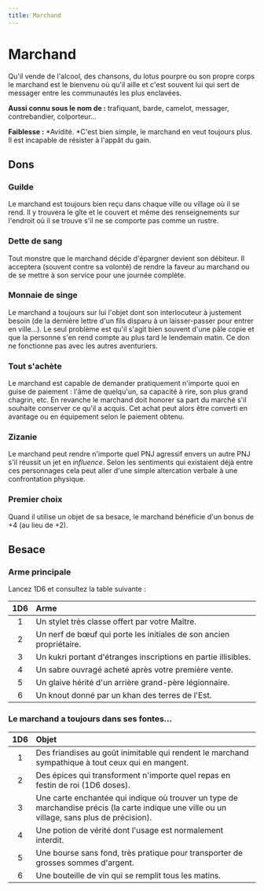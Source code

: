 ```yaml
---
title: Marchand
---
```


# Marchand

Qu'il vende de l'alcool, des chansons, du lotus pourpre ou son propre corps le marchand est le bienvenu où qu'il aille et c'est souvent lui qui sert de messager entre les communautés les plus enclavées.

**Aussi connu sous le nom de :** trafiquant, barde, camelot, messager, contrebandier, colporteur...

**Faiblesse :** *Avidité. *C'est bien simple, le marchand en veut toujours plus. Il est incapable de résister à l'appât du gain.

## Dons

### Guilde

Le marchand est toujours bien reçu dans chaque ville ou village où il se rend. Il y trouvera le gîte et le couvert et même des renseignements sur l'endroit où il se trouve s'il ne se comporte pas comme un rustre.

### Dette de sang

Tout monstre que le marchand décide d'épargner devient son débiteur. Il acceptera (souvent contre sa volonté) de rendre la faveur au marchand ou de se mettre à son service pour une journée complète.

### Monnaie de singe

Le marchand a toujours sur lui l'objet dont son interlocuteur à justement besoin (de la dernière lettre d'un fils disparu à un laisser-passer pour entrer en ville...). Le seul problème est qu'il s'agit bien souvent d'une pâle copie et que la personne s'en rend compte au plus tard le lendemain matin. Ce don ne fonctionne pas avec les autres aventuriers.

### Tout s'achète

Le marchand est capable de demander pratiquement n'importe quoi en guise de paiement : l'âme de quelqu'un, sa capacité à rire, son plus grand chagrin, etc. En revanche le marchand doit honorer sa part du marché s'il souhaite conserver ce qu'il a acquis. Cet achat peut alors être converti en avantage ou en équipement selon le paiement obtenu.

### Zizanie

Le marchand peut rendre n'importe quel PNJ agressif envers un autre PNJ s'il réussit un jet en _influence_. Selon les sentiments qui existaient déjà entre ces personnages cela peut aller d'une simple altercation verbale à une confrontation physique.

### Premier choix

Quand il utilise un objet de sa besace, le marchand bénéficie d'un bonus de +4 (au lieu de +2).

## Besace

### Arme principale

Lancez 1D6 et consultez la table suivante :

| 1D6 | Arme                                                                |
| :-: | :------------------------------------------------------------------ |
|  1  | Un stylet très classe offert par votre Maître.                      |
|  2  | Un nerf de bœuf qui porte les initiales de son ancien propriétaire. |
|  3  | Un kukri portant d'étranges inscriptions en partie illisibles.      |
|  4  | Un sabre ouvragé acheté après votre première vente.                 |
|  5  | Un glaive hérité d'un arrière grand-père légionnaire.               |
|  6  | Un knout donné par un khan des terres de l'Est.                     |

### Le marchand a toujours dans ses fontes...

| 1D6 | Objet                                                                                                                                        |
| :-: | :------------------------------------------------------------------------------------------------------------------------------------------- |
|  1  | Des friandises au goût inimitable qui rendent le marchand sympathique à tout ceux qui en mangent.                                            |
|  2  | Des épices qui transforment n'importe quel repas en festin de roi (1D6 doses).                                                               |
|  3  | Une carte enchantée qui indique où trouver un type de marchandise précis (la carte indique une ville ou un village, sans plus de précision). |
|  4  | Une potion de vérité dont l'usage est normalement interdit.                                                                                  |
|  5  | Une bourse sans fond, très pratique pour transporter de grosses sommes d'argent.                                                             |
|  6  | Une bouteille de vin qui se remplit tous les matins.                                                                                         |
